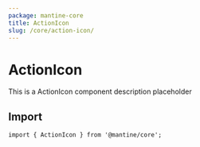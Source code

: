 ```yaml
---
package: mantine-core
title: ActionIcon
slug: /core/action-icon/
---
```



# ActionIcon

This is a ActionIcon component description placeholder

<PageHeader
  source="mantine-core/src/ActionIcon/ActionIcon.tsx"
  docs="core/ActionIcon.mdx"
  package="@mantine/core"
/>

## Import

```tsx
import { ActionIcon } from '@mantine/core';
```

<PropsTable component="ActionIcon" />

